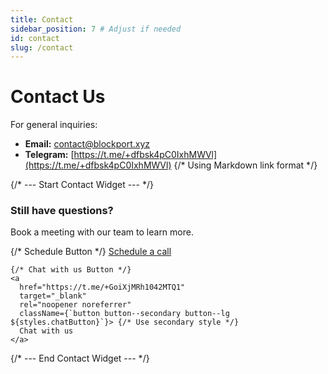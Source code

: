 ```yaml
---
title: Contact
sidebar_position: 7 # Adjust if needed
id: contact
slug: /contact
---
```



# Contact Us

For general inquiries:

* **Email:** contact@blockport.xyz
* **Telegram:** [https://t.me/+dfbsk4pC0IxhMWVl](https://t.me/+dfbsk4pC0IxhMWVl) {/* Using Markdown link format */}

{/* --- Start Contact Widget --- */}
<div className={styles.contactWidget}>
  <h3>Still have questions?</h3>
  <p>
    Book a meeting with our
    team to learn more.
  </p>
  <div className={styles.widgetButtons}>
    {/* Schedule Button */}
    <a
      href="https://form.typeform.com/to/j9ZpSklJ"
      target="_blank"
      rel="noopener noreferrer"
      className={`button button--primary button--lg ${styles.scheduleButton}`}>
      Schedule a call
    </a>

    {/* Chat with us Button */}
    <a
      href="https://t.me/+GoiXjMRh1042MTQ1" 
      target="_blank"
      rel="noopener noreferrer"
      className={`button button--secondary button--lg ${styles.chatButton}`}> {/* Use secondary style */}
      Chat with us
    </a>
  </div>
</div>
{/* --- End Contact Widget --- */}